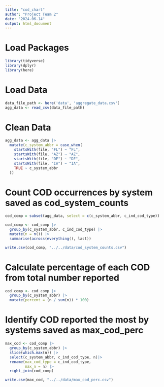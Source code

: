 ```yaml
---
title: "cod_chart"
author: "Project Team 2"
date: "2024-06-14"
output: html_document
---
```


# Load Packages

```r
library(tidyverse)
library(dplyr)
library(here)
```

# Load Data

```r
data_file_path <- here('data', 'aggregate_data.csv')
agg_data <- read_csv(data_file_path)
```

# Clean Data

```r
agg_data <- agg_data |> 
  mutate(c_system_abbr = case_when(
    startsWith(file, "FL") ~ "FL", 
    startsWith(file, "AZ") ~ "AZ",
    startsWith(file, "DE") ~ "DE", 
    startsWith(file, "IA") ~ "IA",
    TRUE ~ c_system_abbr
  ))
```

# Count COD occurrences by system saved as cod_system_counts

```r
cod_comp = subset(agg_data, select = c(c_system_abbr, c_ind_cod_type))

cod_comp <- cod_comp |>
  group_by(c_system_abbr, c_ind_cod_type) |>
  mutate(n = n()) |>
  summarise(across(everything(), last))

write.csv(cod_comp, "../../data/cod_system_counts.csv")
```

# Calculate percentage of each COD from total number reported

```r
cod_comp <- cod_comp |>
  group_by(c_system_abbr) |>
  mutate(percent = (n / sum(n)) * 100) 
```

# Identify COD reported the most by systems saved as max_cod_perc

```r
max_cod <- cod_comp |> 
  group_by(c_system_abbr) |>
  slice(which.max(n)) |>
  select(c_system_abbr, c_ind_cod_type, n)|>
  rename(max_cod_type = c_ind_cod_type, 
         max_n = n) |>
  right_join(cod_comp)

write.csv(max_cod, "../../data/max_cod_perc.csv")
```

